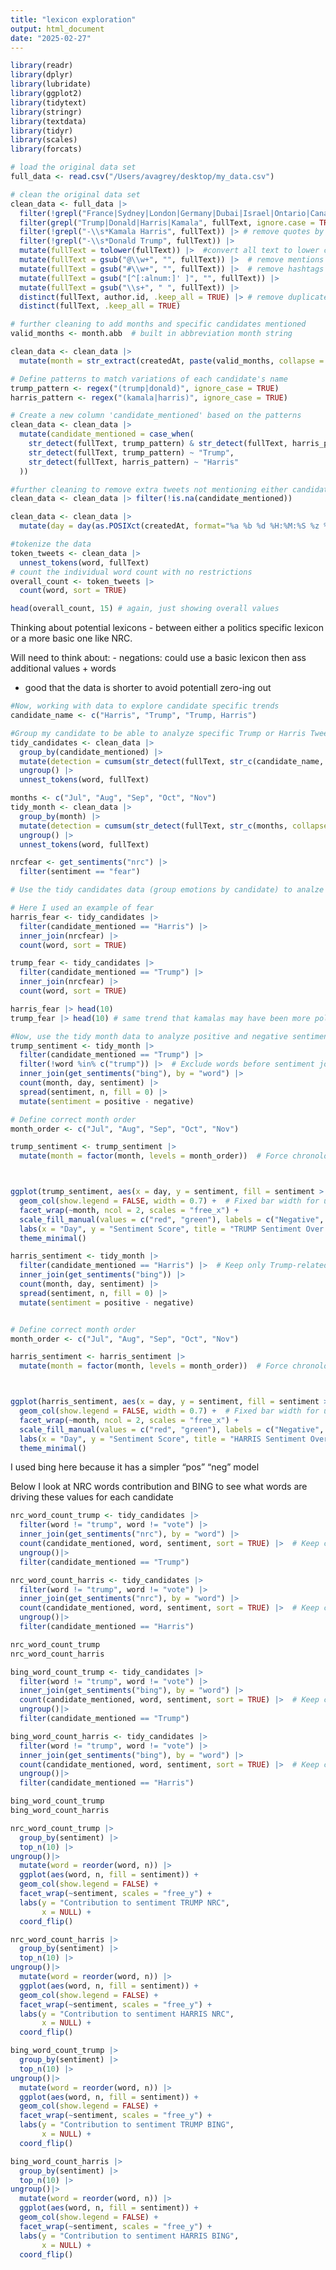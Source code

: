 ```yaml
---
title: "lexicon exploration"
output: html_document
date: "2025-02-27"
---
```

```r
library(readr)
library(dplyr)
library(lubridate)
library(ggplot2)
library(tidytext)
library(stringr)
library(textdata)
library(tidyr)
library(scales)
library(forcats)
```


```r
# load the original data set 
full_data <- read.csv("/Users/avagrey/desktop/my_data.csv")

# clean the original data set
clean_data <- full_data |> 
  filter(!grepl("France|Sydney|London|Germany|Dubai|Israel|Ontario|Canada|Toronto|Thaiwan|China|UK|Norway|Europe|sydney|🇨🇦|England|India", author.location, ignore.case = TRUE)) |> #remove non-US countries
  filter(grepl("Trump|Donald|Harris|Kamala", fullText, ignore.case = TRUE)) |>  # keep only tweets mentioning either candidate
  filter(!grepl("-\\s*Kamala Harris", fullText)) |> # remove quotes by either canidate
  filter(!grepl("-\\s*Donald Trump", fullText)) |>
  mutate(fullText = tolower(fullText)) |>  #convert all text to lower case
  mutate(fullText = gsub("@\\w+", "", fullText)) |>  # remove mentions
  mutate(fullText = gsub("#\\w+", "", fullText)) |>  # remove hashtags
  mutate(fullText = gsub("[^[:alnum:]' ]", "", fullText)) |>
  mutate(fullText = gsub("\\s+", " ", fullText)) |>   
  distinct(fullText, author.id, .keep_all = TRUE) |> # remove duplicates 
  distinct(fullText, .keep_all = TRUE) 
```


```r
# further cleaning to add months and specific candidates mentioned
valid_months <- month.abb  # built in abbreviation month string

clean_data <- clean_data |> 
  mutate(month = str_extract(createdAt, paste(valid_months, collapse = "|")))

# Define patterns to match variations of each candidate's name
trump_pattern <- regex("(trump|donald)", ignore_case = TRUE)
harris_pattern <- regex("(kamala|harris)", ignore_case = TRUE)

# Create a new column 'candidate_mentioned' based on the patterns
clean_data <- clean_data |>
  mutate(candidate_mentioned = case_when(
    str_detect(fullText, trump_pattern) & str_detect(fullText, harris_pattern) ~ "Trump, Harris",
    str_detect(fullText, trump_pattern) ~ "Trump",
    str_detect(fullText, harris_pattern) ~ "Harris"
  ))

#further cleaning to remove extra tweets not mentioning either candidate
clean_data <- clean_data |> filter(!is.na(candidate_mentioned))
```

```r
clean_data <- clean_data |> 
  mutate(day = day(as.POSIXct(createdAt, format="%a %b %d %H:%M:%S %z %Y", tz="UTC")))
```



```r
#tokenize the data
token_tweets <- clean_data |>
  unnest_tokens(word, fullText)
# count the individual word count with no restrictions
overall_count <- token_tweets |>
  count(word, sort = TRUE)

head(overall_count, 15) # again, just showing overall values
```

Thinking about potential lexicons - between either a politics specific lexicon or a more basic one like NRC.

Will need to think about:
- negations: could use a basic lexicon then ass additional values + words

- good that the data is shorter to avoid potentiall zero-ing out 


```r
#Now, working with data to explore candidate specific trends
candidate_name <- c("Harris", "Trump", "Trump, Harris")

#Group my candidate to be able to analyze specific Trump or Harris Tweets and emotional trends
tidy_candidates <- clean_data |>
  group_by(candidate_mentioned) |>
  mutate(detection = cumsum(str_detect(fullText, str_c(candidate_name, collapse = "|")))) |>  # Fix parentheses
  ungroup() |>
  unnest_tokens(word, fullText)

months <- c("Jul", "Aug", "Sep", "Oct", "Nov")
tidy_month <- clean_data |>
  group_by(month) |>
  mutate(detection = cumsum(str_detect(fullText, str_c(months, collapse = "|")))) |>  # Fix parentheses
  ungroup() |>
  unnest_tokens(word, fullText)

nrcfear <- get_sentiments("nrc") |>
  filter(sentiment == "fear")

# Use the tidy candidates data (group emotions by candidate) to analze specific emotions

# Here I used an example of fear
harris_fear <- tidy_candidates |>
  filter(candidate_mentioned == "Harris") |>
  inner_join(nrcfear) |>
  count(word, sort = TRUE)

trump_fear <- tidy_candidates |>
  filter(candidate_mentioned == "Trump") |>
  inner_join(nrcfear) |>
  count(word, sort = TRUE)

harris_fear |> head(10)
trump_fear |> head(10) # same trend that kamalas may have been more policy related while trump was more character or action related
```

```r
#Now, use the tidy month data to analyze positive and negative sentiment trends for each candidate over the five months leading up to the election
trump_sentiment <- tidy_month |> 
  filter(candidate_mentioned == "Trump") |>  
  filter(!word %in% c("trump")) |>  # Exclude words before sentiment join
  inner_join(get_sentiments("bing"), by = "word") |>  
  count(month, day, sentiment) |>  
  spread(sentiment, n, fill = 0) |>  
  mutate(sentiment = positive - negative)

# Define correct month order
month_order <- c("Jul", "Aug", "Sep", "Oct", "Nov")

trump_sentiment <- trump_sentiment |> 
  mutate(month = factor(month, levels = month_order))  # Force chronological order



ggplot(trump_sentiment, aes(x = day, y = sentiment, fill = sentiment > 0)) + 
  geom_col(show.legend = FALSE, width = 0.7) +  # Fixed bar width for uniformity
  facet_wrap(~month, ncol = 2, scales = "free_x") +
  scale_fill_manual(values = c("red", "green"), labels = c("Negative", "Positive")) +  
  labs(x = "Day", y = "Sentiment Score", title = "TRUMP Sentiment Over Time") +
  theme_minimal()
```

```r
harris_sentiment <- tidy_month |> 
  filter(candidate_mentioned == "Harris") |>  # Keep only Trump-related data
  inner_join(get_sentiments("bing")) |>  
  count(month, day, sentiment) |>  
  spread(sentiment, n, fill = 0) |>  
  mutate(sentiment = positive - negative)


# Define correct month order
month_order <- c("Jul", "Aug", "Sep", "Oct", "Nov")

harris_sentiment <- harris_sentiment |> 
  mutate(month = factor(month, levels = month_order))  # Force chronological order



ggplot(harris_sentiment, aes(x = day, y = sentiment, fill = sentiment > 0)) + 
  geom_col(show.legend = FALSE, width = 0.7) +  # Fixed bar width for uniformity
  facet_wrap(~month, ncol = 2, scales = "free_x") +
  scale_fill_manual(values = c("red", "green"), labels = c("Negative", "Positive")) +  
  labs(x = "Day", y = "Sentiment Score", title = "HARRIS Sentiment Over Time") +
  theme_minimal()

```

I used bing here because it has a simpler "pos" "neg" model

Below I look at NRC words contribution and BING to see what words are driving these values for each candidate


```r
nrc_word_count_trump <- tidy_candidates |> 
  filter(word != "trump", word != "vote") |>  
  inner_join(get_sentiments("nrc"), by = "word") |>  
  count(candidate_mentioned, word, sentiment, sort = TRUE) |>  # Keep candidate_mentioned
  ungroup()|>
  filter(candidate_mentioned == "Trump")

nrc_word_count_harris <- tidy_candidates |> 
  filter(word != "trump", word != "vote") |>  
  inner_join(get_sentiments("nrc"), by = "word") |>  
  count(candidate_mentioned, word, sentiment, sort = TRUE) |>  # Keep candidate_mentioned
  ungroup()|>
  filter(candidate_mentioned == "Harris")

nrc_word_count_trump
nrc_word_count_harris
```

```r
bing_word_count_trump <- tidy_candidates |> 
  filter(word != "trump", word != "vote") |>  
  inner_join(get_sentiments("bing"), by = "word") |>  
  count(candidate_mentioned, word, sentiment, sort = TRUE) |>  # Keep candidate_mentioned
  ungroup()|>
  filter(candidate_mentioned == "Trump")

bing_word_count_harris <- tidy_candidates |> 
  filter(word != "trump", word != "vote") |>  
  inner_join(get_sentiments("bing"), by = "word") |>  
  count(candidate_mentioned, word, sentiment, sort = TRUE) |>  # Keep candidate_mentioned
  ungroup()|>
  filter(candidate_mentioned == "Harris")

bing_word_count_trump
bing_word_count_harris
```

```r
nrc_word_count_trump |>
  group_by(sentiment) |>
  top_n(10) |>
ungroup()|>
  mutate(word = reorder(word, n)) |>
  ggplot(aes(word, n, fill = sentiment)) +
  geom_col(show.legend = FALSE) +
  facet_wrap(~sentiment, scales = "free_y") +
  labs(y = "Contribution to sentiment TRUMP NRC",
       x = NULL) +
  coord_flip()

nrc_word_count_harris |>
  group_by(sentiment) |>
  top_n(10) |>
ungroup()|>
  mutate(word = reorder(word, n)) |>
  ggplot(aes(word, n, fill = sentiment)) +
  geom_col(show.legend = FALSE) +
  facet_wrap(~sentiment, scales = "free_y") +
  labs(y = "Contribution to sentiment HARRIS NRC",
       x = NULL) +
  coord_flip()

bing_word_count_trump |>
  group_by(sentiment) |>
  top_n(10) |>
ungroup()|>
  mutate(word = reorder(word, n)) |>
  ggplot(aes(word, n, fill = sentiment)) +
  geom_col(show.legend = FALSE) +
  facet_wrap(~sentiment, scales = "free_y") +
  labs(y = "Contribution to sentiment TRUMP BING",
       x = NULL) +
  coord_flip()

bing_word_count_harris |>
  group_by(sentiment) |>
  top_n(10) |>
ungroup()|>
  mutate(word = reorder(word, n)) |>
  ggplot(aes(word, n, fill = sentiment)) +
  geom_col(show.legend = FALSE) +
  facet_wrap(~sentiment, scales = "free_y") +
  labs(y = "Contribution to sentiment HARRIS BING",
       x = NULL) +
  coord_flip()
```

